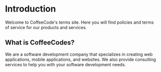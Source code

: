 # Introduction

Welcome to CoffeeCode's terms site. Here you will find policies and terms of service for our products and services.

## What is CoffeeCodes?

We are a software development company that specializes in creating web applications, mobile applications, and websites. We also provide consulting services to help you with your software development needs.
